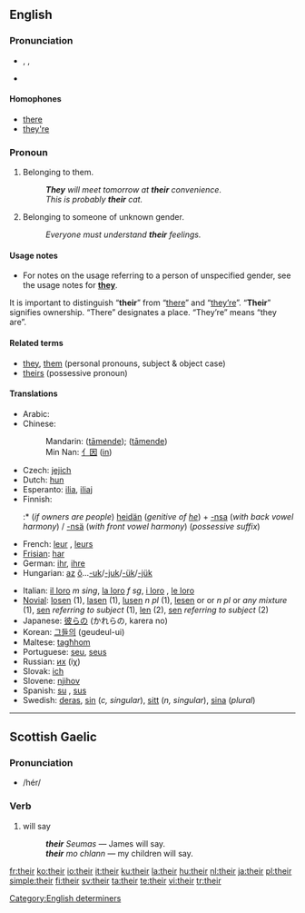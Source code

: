{{rfc|Notes in the translations are too discursive for the table; move them to the pages for the translations themselves and add direct the user who wants grammatical info to those pages}}
==English==
{{rank|my|were|are|37|their|one|so|me}}

===Pronunciation===
* {{enPR|''th''âr}}, {{IPA|/ðeɚ/}}, {{SAMPA|/De@(r)/}}
* {{audio|en-us-their.ogg|Audio (US)}}

====Homophones====
* [[there]]
* [[they're]]

===Pronoun===
{{wikipedia}}
{{en-pron}}

# {{possessive determiner}} Belonging to them.
#: '''''They''' will meet tomorrow at '''their''' convenience''.
#: ''This is probably '''their''' cat.''
# {{possessive determiner}} Belonging to someone of unknown gender.
#: ''Everyone must understand '''their''' feelings.''

====Usage notes====
* For notes on the usage referring to a person of unspecified gender, see the usage notes for '''[[they]]'''.

It is important to distinguish “'''their'''” from “[[there]]” and “[[they're|they’re]]”.  “'''Their'''” signifies ownership.  “There” designates a place.  “They’re” means “they are”.

====Related terms====
* [[they]], [[them]] (personal pronouns, subject & object case)
* [[theirs]] (possessive pronoun)

====Translations====
{{trans-top}}
* Arabic: {{Arab|[[لهم]]}} {{unicode|(láhum)}}
* Chinese:
*: Mandarin: {{zh-ts|他們的|他们的}} ([[tāmende]]); {{zh-ts|她們的|她们的}} ([[tāmende]])
*: Min Nan: [[亻因]] ([[in]])
* Czech: [[jejich]]
* Dutch: [[hun]]
* Esperanto: [[ilia]], [[iliaj]]
* Finnish:
*:* (''if owners are people'') [[heidän]] (''genitive of [[he]]'') + [[-nsa#Finnish|-nsa]] (''with back vowel harmony'') / [[-nsä#Finnish|-nsä]] (''with front vowel harmony'') (''possessive suffix'')
* French: [[leur]] {{s}}, [[leurs]] {{p}}
* [[Frisian]]: [[har]]
* German: [[ihr]], [[ihre]]
* Hungarian: [[az]] [[ő]]...[[-uk]]/[[-juk]]/[[-ük]]/[[-jük]]
{{trans-mid}}
* Italian: [[il loro]] ''m sing'', [[la loro]] ''f sg'', [[i loro]] {{m|p}}, [[le loro]] {{f|p}}
* [[Novial]]: [[losen]] {{m|p}} (1), [[lasen]] {{f|p}} (1), [[lusen]] ''n pl '' (1), [[lesen]] {{m|p}} or {{f|p}} or ''n pl'' or ''any mixture'' (1), [[sen]] ''referring to subject'' (1), [[len]] (2), [[sen]] ''referring to subject'' (2)
* Japanese: [[彼ら]]の (かれらの, karera no)
* Korean: [[그들의]] (geudeul-ui)
* Maltese: [[tagħhom]]
* Portuguese: [[seu]], [[seus]]
* Russian: [[их]] (iχ)
* Slovak: [[ich#Slovak|ich]]
* Slovene: [[njihov]]
* Spanish: [[su]] {{s}}, [[sus]] {{p}}
* Swedish: [[deras]], [[sin]] (''c, singular''), [[sitt]] (''n, singular''), [[sina]] (''plural'')
{{trans-bottom}}

[[Category:English determiners]]

----

==Scottish Gaelic==

===Pronunciation===
* /hér/

===Verb===
{{infl|gd|verb}}

# will say
#: '''''their''' Seumas'' &mdash; James will say.
#: '''''their''' mo chlann'' &mdash; my children will say.

[[fr:their]]
[[ko:their]]
[[io:their]]
[[it:their]]
[[ku:their]]
[[la:their]]
[[hu:their]]
[[nl:their]]
[[ja:their]]
[[pl:their]]
[[simple:their]]
[[fi:their]]
[[sv:their]]
[[ta:their]]
[[te:their]]
[[vi:their]]
[[tr:their]]